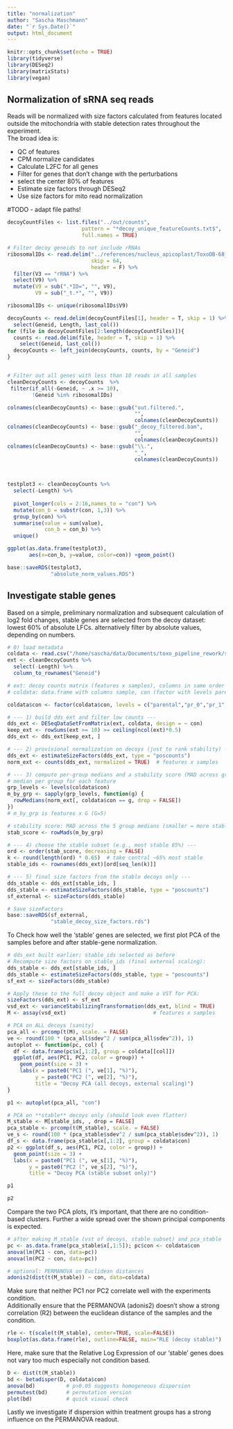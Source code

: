 ```yaml
---
title: "normalization"
author: "Sascha Maschmann"
date: "`r Sys.Date()`"
output: html_document
---
```


```r
knitr::opts_chunk$set(echo = TRUE)
library(tidyverse)
library(DESeq2)
library(matrixStats)
library(vegan)

```

## Normalization of sRNA seq reads
Reads will be normalized with size factors calculated from features located outside the mitochondria with stable detection rates throughout the experiment.  
The broad idea is:  

- QC of features
- CPM normalize candidates
- Calculate L2FC for all genes
- Filter for genes that don't change with the perturbations
- select the center 80% of features
- Estimate size factors through DESeq2
- Use size factors for mito read normalization

#TODO - adapt file paths!

```r
decoyCountFiles <- list.files("../out/counts",
                        pattern = "*decoy_unique_featureCounts.txt$",
                        full.names = TRUE)

# Filter decoy geneids to not include rRNAs
ribosomalIDs <- read.delim("../references/nucleus_apicoplast/ToxoDB-68_TgondiiRH88.gff",
                           skip = 64,
                           header = F) %>% 
  filter(V3 == "rRNA") %>% 
  select(V9) %>% 
  mutate(V9 = sub(".*ID=", "", V9),
         V9 = sub("_t.*", "", V9))

ribosomalIDs <- unique(ribosomalIDs$V9)

decoyCounts <- read.delim(decoyCountFiles[1], header = T, skip = 1) %>% 
  select(Geneid, Length, last_col())
for (file in decoyCountFiles[2:length(decoyCountFiles)]){
  counts <- read.delim(file, header = T, skip = 1) %>% 
    select(Geneid, last_col())
  decoyCounts <- left_join(decoyCounts, counts, by = "Geneid")
}


# Filter out all genes with less than 10 reads in all samples
cleanDecoyCounts <- decoyCounts  %>% 
 filter(if_all(-Geneid, ~ .x >= 10),
        !Geneid %in% ribosomalIDs)

colnames(cleanDecoyCounts) <- base::gsub("out.filtered.",
                                         "",
                                         colnames(cleanDecoyCounts))
colnames(cleanDecoyCounts) <- base::gsub("_decoy_filtered.bam",
                                         "",
                                         colnames(cleanDecoyCounts))
colnames(cleanDecoyCounts) <- base::gsub("\\.",
                                         "_",
                                         colnames(cleanDecoyCounts))

  
```

```r
testplot3 <- cleanDecoyCounts %>% 
  select(-Length) %>% 
  
  pivot_longer(cols = 2:16,names_to = "con") %>% 
  mutate(con_b = substr(con, 1,3)) %>% 
  group_by(con) %>% 
  summarise(value = sum(value),
            con_b = con_b) %>% 
  unique()

ggplot(as.data.frame(testplot3),
       aes(x=con_b, y=value, color=con)) +geom_point()

base::saveRDS(testplot3,
              "absolute_norm_values.RDS")
```


## Investigate stable genes  
Based on a simple, preliminary normalization and subsequent calculation of log2 fold changes, stable genes are selected from the decoy dataset: lowest 60% of absolute LFCs. alternatively filter by absolute values, depending on numbers.
```r
# 0) load metadata
coldata <- read.csv("/home/sascha/data/Documents/toxo_pipeline_rework/samples.csv")
ext <- cleanDecoyCounts %>% 
  select(-Length) %>% 
  column_to_rownames("Geneid")

# ext: decoy counts matrix (features x samples), columns in same order as coldata$sample
# coldata: data.frame with columns sample, con (factor with levels parental, pr_0, pr_1, pr_2, pr_3)

coldata$con <- factor(coldata$con, levels = c("parental","pr_0","pr_1","pr_2","pr_3"))

# --- 1) build dds_ext and filter low counts ---
dds_ext <- DESeqDataSetFromMatrix(ext, coldata, design = ~ con)
keep_ext <- rowSums(ext >= 10) >= ceiling(ncol(ext)*0.5)
dds_ext <- dds_ext[keep_ext, ]

# --- 2) provisional normalization on decoys (just to rank stability) ---
dds_ext <- estimateSizeFactors(dds_ext, type = "poscounts")
norm_ext <- counts(dds_ext, normalized = TRUE)  # features x samples

# --- 3) compute per-group medians and a stability score (MAD across groups) ---
# median per group for each feature
grp_levels <- levels(coldata$con)
m_by_grp <- sapply(grp_levels, function(g) {
  rowMedians(norm_ext[, coldata$con == g, drop = FALSE])
})
# m_by_grp is features x G (G=5)

# stability score: MAD across the 5 group medians (smaller = more stable)
stab_score <- rowMads(m_by_grp)

# --- 4) choose the stable subset (e.g., most stable 65%) ---
ord <- order(stab_score, decreasing = FALSE)
k <- round(length(ord) * 0.65)  # take central ~65% most stable
stable_ids <- rownames(dds_ext)[ord[seq_len(k)]]

# --- 5) final size factors from the stable decoys only ---
dds_stable <- dds_ext[stable_ids, ]
dds_stable <- estimateSizeFactors(dds_stable, type = "poscounts")
sf_external <- sizeFactors(dds_stable)

# Save sizeFactors
base::saveRDS(sf_external,
              "stable_decoy_size_factors.rds")

```

To Check how well the 'stable' genes are selected, we first plot PCA of the samples before and after stable-gene normalization.

```r
# dds_ext built earlier; stable_ids selected as before
# Recompute size factors on stable_ids (final external scaling):
dds_stable <- dds_ext[stable_ids, ]
dds_stable <- estimateSizeFactors(dds_stable, type = "poscounts")
sf_ext <- sizeFactors(dds_stable)

# Apply these to the full decoy object and make a VST for PCA:
sizeFactors(dds_ext) <- sf_ext
vsd_ext <- varianceStabilizingTransformation(dds_ext, blind = TRUE)         # or rlog if sample size is small
M <- assay(vsd_ext)                            # features x samples

# PCA on ALL decoys (sanity)
pca_all <- prcomp(t(M), scale. = FALSE)
ve <- round(100 * (pca_all$sdev^2 / sum(pca_all$sdev^2)), 1)
autoplot <- function(pc, col) {
  df <- data.frame(pc$x[,1:2], group = coldata[[col]])
  ggplot(df, aes(PC1, PC2, color = group)) +
    geom_point(size = 3) +
    labs(x = paste0("PC1 (", ve[1], "%)"),
         y = paste0("PC2 (", ve[2], "%)"),
         title = "Decoy PCA (all decoys, external scaling)")
}

p1 <- autoplot(pca_all, "con")

# PCA on **stable** decoys only (should look even flatter)
M_stable <- M[stable_ids, , drop = FALSE]
pca_stable <- prcomp(t(M_stable), scale. = FALSE)
ve_s <- round(100 * (pca_stable$sdev^2 / sum(pca_stable$sdev^2)), 1)
df_s <- data.frame(pca_stable$x[,1:2], group = coldata$con)
p2 <- ggplot(df_s, aes(PC1, PC2, color = group)) +
  geom_point(size = 3) +
  labs(x = paste0("PC1 (", ve_s[1], "%)"),
       y = paste0("PC2 (", ve_s[2], "%)"),
       title = "Decoy PCA (stable subset only)")
```

```r
p1
```
```r
p2
```

Compare the two PCA plots, it's important, that there are no condition-based clusters. Further a wide spread over the shown principal components is expected.

```r
# after making M_stable (vst of decoys, stable subset) and pca_stable
pc <- as.data.frame(pca_stable$x[,1:5]); pc$con <- coldata$con
anova(lm(PC1 ~ con, data=pc))
anova(lm(PC2 ~ con, data=pc))

# optional: PERMANOVA on Euclidean distances
adonis2(dist(t(M_stable)) ~ con, data=coldata)
```

Make sure that neither PC1 nor PC2 correlate well with the experiments condition.  
Additionally ensure that the PERMANOVA (adonis2) doesn't show a strong correlation (R2) between the euclidean distance of the samples and the condition.

```r
rle <- t(scale(t(M_stable), center=TRUE, scale=FALSE))
boxplot(as.data.frame(rle), outline=FALSE, main="RLE (decoy stable)")
```

Here, make sure that the Relative Log Expression of our 'stable' genes does not vary too much especially not condition based.

```r
D <- dist(t(M_stable))
bd <- betadisper(D, coldata$con)
anova(bd)          # p>0.05 suggests homogeneous dispersion
permutest(bd)      # permutation version
plot(bd)           # quick visual check

```

Lastly we investigate if dispersion within treatment groups has a strong influence on the PERMANOVA readout.